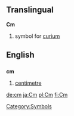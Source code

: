 ==Translingual==

'''Cm'''
#{{chemistry}} symbol for [[curium]]
[[Category:Symbols]]

==English==
==={{Abbreviation}}===
'''cm'''
#[[centimetre]]

[[de:cm]]
[[ja:Cm]]
[[pl:Cm]]
[[fi:Cm]]